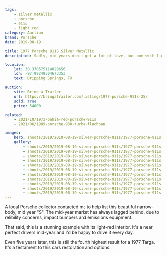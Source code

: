 ```yaml
---
tags:
    - silver metallic
    - porsche
    - 911s
    - light red
category: Auction
brand: Porsche
date: 2019-08-19

title: 1977 Porsche 911S Silver Metallic
description: Sadly, mid-years don't get a lot of love, but one with light red interior? Come on.

location:
    lat: 30.370575114029656
    lon: -97.99249304673353
    text: Dripping Springs, TX

auction:
    site: Bring a Trailer
    url: https://bringatrailer.com/listing/1977-porsche-911s-25/
    sold: true
    price: 54000

related:
    - 2021/10/1973-bahia-red-porsche-911s
    - 2021/06/1989-porsche-930-turbo-flachbau

images:
    hero: shoots/2019/2019-08-19-silver-porsche-911s/1977-porsche-911s-silver_005.jpg
    gallery:
        - shoots/2019/2019-08-19-silver-porsche-911s/1977-porsche-911s-silver_001.jpg
        - shoots/2019/2019-08-19-silver-porsche-911s/1977-porsche-911s-silver_002.jpg
        - shoots/2019/2019-08-19-silver-porsche-911s/1977-porsche-911s-silver_003.jpg
        - shoots/2019/2019-08-19-silver-porsche-911s/1977-porsche-911s-silver_004.jpg
        - shoots/2019/2019-08-19-silver-porsche-911s/1977-porsche-911s-silver_005.jpg
        - shoots/2019/2019-08-19-silver-porsche-911s/1977-porsche-911s-silver_006.jpg
        - shoots/2019/2019-08-19-silver-porsche-911s/1977-porsche-911s-silver_007.jpg
        - shoots/2019/2019-08-19-silver-porsche-911s/1977-porsche-911s-silver_008.jpg
        - shoots/2019/2019-08-19-silver-porsche-911s/1977-porsche-911s-silver_009.jpg
        - shoots/2019/2019-08-19-silver-porsche-911s/1977-porsche-911s-silver_010.jpg
        - shoots/2019/2019-08-19-silver-porsche-911s/1977-porsche-911s-silver_011.jpg
---
```


A local Porsche collector contacted me to help list this beautiful narrow-body, mid year "S". The mid-year market has always lagged behind, due to relibility concerns, impact bumpers and emissions equipment.

That said, this is a stunning example with its light-red interior. It's a near perfect drivers mid-year and I'd be happy to drive it every day.

Even five years later, this is still the fourth highest result for a 1977 Targa. It's a testament to this cars restoration and options.
